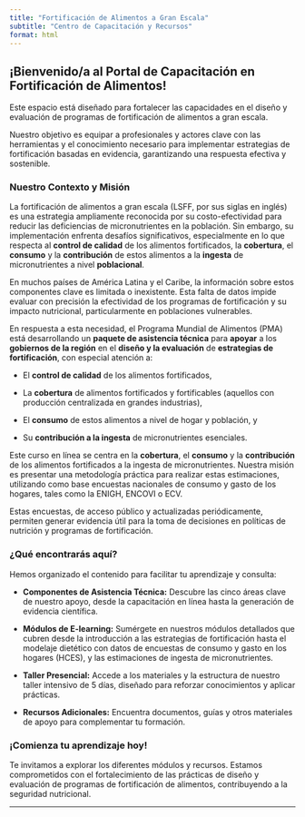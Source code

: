 ```yaml
---
title: "Fortificación de Alimentos a Gran Escala"
subtitle: "Centro de Capacitación y Recursos"
format: html
---
```


## ¡Bienvenido/a al Portal de Capacitación en Fortificación de Alimentos!

Este espacio está diseñado para fortalecer las capacidades en el diseño y evaluación de programas de fortificación de alimentos a gran escala.

Nuestro objetivo es equipar a profesionales y actores clave con las herramientas y el conocimiento necesario para implementar estrategias de fortificación basadas en evidencia, garantizando una respuesta efectiva y sostenible.

### Nuestro Contexto y Misión

La fortificación de alimentos a gran escala (LSFF, por sus siglas en inglés) es una estrategia ampliamente reconocida por su costo-efectividad para reducir las deficiencias de micronutrientes en la población. Sin embargo, su implementación enfrenta desafíos significativos, especialmente en lo que respecta al **control de calidad** de los alimentos fortificados, la **cobertura**, el **consumo** y la **contribución** de estos alimentos a la **ingesta** de micronutrientes a nivel **poblacional**.

En muchos países de América Latina y el Caribe, la información sobre estos componentes clave es limitada o inexistente. Esta falta de datos impide evaluar con precisión la efectividad de los programas de fortificación y su impacto nutricional, particularmente en poblaciones vulnerables.

En respuesta a esta necesidad, el Programa Mundial de Alimentos (PMA) está desarrollando un **paquete de asistencia técnica** para **apoyar** a los **gobiernos de la región** en el **diseño y la evaluación** de **estrategias de fortificación**, con especial atención a:

-   El **control de calidad** de los alimentos fortificados,

-   La **cobertura** de alimentos fortificados y fortificables (aquellos con producción centralizada en grandes industrias),

-   El **consumo** de estos alimentos a nivel de hogar y población, y

-   Su **contribución a la ingesta** de micronutrientes esenciales.

Este curso en línea se centra en la **cobertura**, el **consumo** y la **contribución** de los alimentos fortificados a la ingesta de micronutrientes. Nuestra misión es presentar una metodología práctica para realizar estas estimaciones, utilizando como base encuestas nacionales de consumo y gasto de los hogares, tales como la ENIGH, ENCOVI o ECV.

Estas encuestas, de acceso público y actualizadas periódicamente, permiten generar evidencia útil para la toma de decisiones en políticas de nutrición y programas de fortificación.

### ¿Qué encontrarás aquí?

Hemos organizado el contenido para facilitar tu aprendizaje y consulta:

-   **Componentes de Asistencia Técnica:** Descubre las cinco áreas clave de nuestro apoyo, desde la capacitación en línea hasta la generación de evidencia científica.

-   **Módulos de E-learning:** Sumérgete en nuestros módulos detallados que cubren desde la introducción a las estrategias de fortificación hasta el modelaje dietético con datos de encuestas de consumo y gasto en los hogares (HCES), y las estimaciones de ingesta de micronutrientes.

-   **Taller Presencial:** Accede a los materiales y la estructura de nuestro taller intensivo de 5 días, diseñado para reforzar conocimientos y aplicar prácticas.

-   **Recursos Adicionales:** Encuentra documentos, guías y otros materiales de apoyo para complementar tu formación.

### ¡Comienza tu aprendizaje hoy!

Te invitamos a explorar los diferentes módulos y recursos. Estamos comprometidos con el fortalecimiento de las prácticas de diseño y evaluación de programas de fortificación de alimentos, contribuyendo a la seguridad nutricional.

------------------------------------------------------------------------
